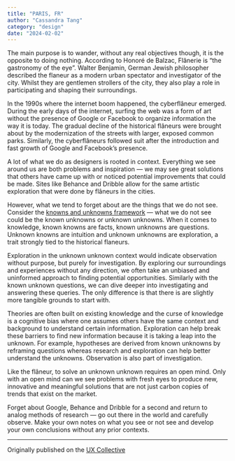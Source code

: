 ```yaml
---
title: "PARIS, FR"
author: "Cassandra Tang"
category: "design"
date: "2024-02-02"
---
```


<CityInfo
  firstTitle="Type" 
  firstDescription="A short city break over the weekend from Friday to Monday"
  secondTitle="Weather"
  secondDescription="Mild 10-15°C with light rain"
/>


The main purpose is to wander, without any real objectives though, it is the opposite
to doing nothing. According to Honoré de Balzac, Flânerie is “the gastronomy of the eye”.
Walter Benjamin, German Jewish philosopher described the flaneur as a modern urban spectator
and investigator of the city. Whilst they are gentlemen strollers of the city, they also play
a role in participating and shaping their surroundings.

In the 1990s where the internet boom happened, the cyberflâneur emerged. During the early
days of the internet, surfing the web was a form of art without the presence of
Google or Facebook to organize information the way it is today. The gradual decline of the
historical flâneurs were brought about by the modernization of the streets with larger, exposed
common parks. Similarly, the cyberflâneurs followed suit after the introduction and fast growth
of Google and Facebook’s presence.

A lot of what we do as designers is rooted in context. Everything we see around us are both
problems and inspiration — we may see great solutions that others have came up with or noticed
potential improvements that could be made. Sites like Behance and Dribble allow for the same artistic
exploration that were done by flâneurs in the cities.

However, what we tend to forget about are the things that we do not see. Consider the [knowns
and unknowns framework](https://uxdesign.cc/the-knowns-and-unknowns-framework-for-design-thinking-6537787de2c5) — what we do not see could be the known unknowns or unknown unknowns.
When it comes to knowledge, known knowns are facts, known unknowns are questions.
Unknown knowns are intuition and unknown unknowns are exploration, a trait strongly tied to
the historical flaneurs.

Exploration in the unknown unknown context would indicate observation without purpose,
but purely for investigation. By exploring our surroundings and experiences without
any direction, we often take an unbiased and uninformed approach to finding potential
opportunities. Similarly with the known unknown questions, we can dive deeper into
investigating and answering these queries. The only difference is that there is are
slightly more tangible grounds to start with.

Theories are often built on existing knowledge and the curse of knowledge is a cognitive
bias where one assumes others have the same context and background to understand
certain information. Exploration can help break these barriers to find new
information because it is taking a leap into the unknown. For example, hypotheses
are derived from known unknowns by reframing questions whereas research and exploration
can help better understand the unknowns. Observation is also part of investigation.

Like the flâneur, to solve an unknown unknown requires an open mind. Only with an
open mind can we see problems with fresh eyes to produce new, innovative and
meaningful solutions that are not just carbon copies of trends that exist on the market.

Forget about Google, Behance and Dribble for a second and return to analog
methods of research — go out there in the world and carefully observe. Make
your own notes on what you see or not see and develop your own conclusions
without any prior contexts.

---

Originally published on the [UX Collective](https://uxdesign.cc/the-flaneur-approach-to-design-4d8d59ce8cc)
